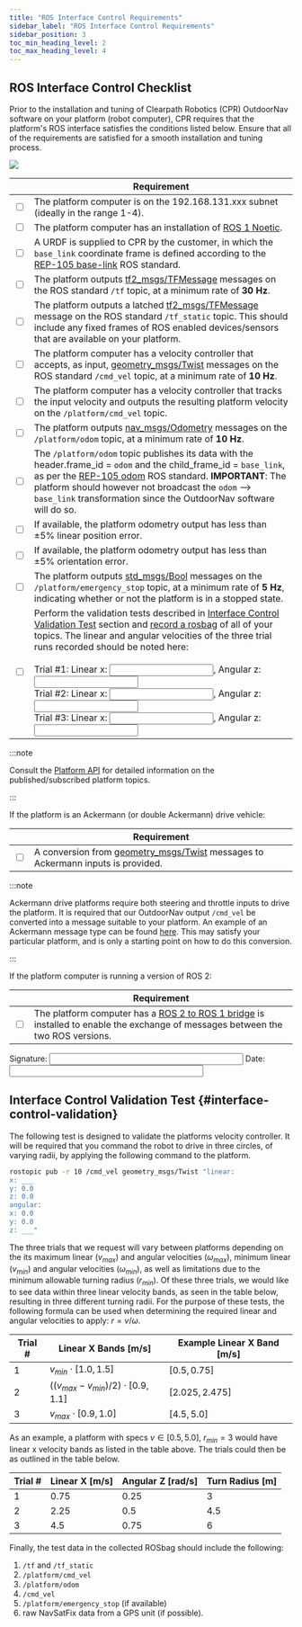 ---
title: "ROS Interface Control Requirements"
sidebar_label: "ROS Interface Control Requirements"
sidebar_position: 3
toc_min_heading_level: 2
toc_max_heading_level: 4
---

## ROS Interface Control Checklist

Prior to the installation and tuning of Clearpath Robotics (CPR)
OutdoorNav software on your platform (robot computer), CPR requires that the platform's
ROS interface satisfies the conditions listed below. Ensure that all of the requirements
are satisfied for a smooth installation and tuning process.

![](/img/outdoornav_images/onav_interface_control.png)

|      | Requirement |
|------|------------------------------------------------------------------|
| <input type="checkbox"/> | The platform computer is on the 192.168.131.xxx subnet (ideally in the range 1-4). |
| <input type="checkbox"/> | The platform computer has an installation of [ROS 1 Noetic](http://wiki.ros.org/noetic/Installation). |
| <input type="checkbox"/> | A URDF is supplied to CPR by the customer, in which the `base_link` coordinate frame is defined according to the [REP-105 base-link](https://www.ros.org/reps/rep-0105.html#base-link) ROS standard.  |
| <input type="checkbox"/> | The platform outputs [tf2_msgs/TFMessage](http://docs.ros.org/en/jade/api/tf2_msgs/html/msg/TFMessage.html) messages on the ROS standard `/tf` topic, at a minimum rate of **30 Hz**. |
| <input type="checkbox"/> | The platform outputs a latched [tf2_msgs/TFMessage](http://docs.ros.org/en/jade/api/tf2_msgs/html/msg/TFMessage.html) message on the ROS standard `/tf_static` topic. This should include any fixed frames of ROS enabled devices/sensors that are available on your platform. |
| <input type="checkbox"/> | The platform computer has a velocity controller that accepts, as input, [geometry_msgs/Twist](http://docs.ros.org/en/melodic/api/geometry_msgs/html/msg/Twist.html) messages on the ROS standard `/cmd_vel` topic, at a minimum rate of **10 Hz**. |
| <input type="checkbox"/> | The platform computer has a velocity controller that tracks the input velocity and outputs the resulting platform velocity on the `/platform/cmd_vel` topic. |
| <input type="checkbox"/> | The platform outputs [nav_msgs/Odometry](http://docs.ros.org/en/noetic/api/nav_msgs/html/msg/Odometry.html) messages on the `/platform/odom` topic, at a minimum rate of **10 Hz**. |
| <input type="checkbox"/> | The `/platform/odom` topic publishes its data with the header.frame_id = `odom` and the child_frame_id = `base_link`, as per the [REP-105 odom](https://www.ros.org/reps/rep-0105.html#odom) ROS standard. **IMPORTANT**: The platform should however not broadcast the `odom` --> `base_link` transformation since the OutdoorNav software will do so. |
| <input type="checkbox"/> | If available, the platform odometry output has less than ±5% linear position error. |
| <input type="checkbox"/> | If available, the platform odometry output has less than ±5% orientation error. |
| <input type="checkbox"/> | The platform outputs [std_msgs/Bool](http://docs.ros.org/en/noetic/api/std_msgs/html/msg/Bool.html) messages on the `/platform/emergency_stop` topic, at a minimum rate of **5 Hz**, indicating whether or not the platform is in a stopped state. |
| <input type="checkbox"/> | Perform the validation tests described in [Interface Control Validation Test](#interface-control-validation) section and [record a rosbag](http://wiki.ros.org/rosbag/Commandline#rosbag_record) of all of your topics. The linear and angular velocities of the three trial runs recorded should be noted here:<br/><br/>Trial #1: Linear x: <input type="text"/>, Angular z: <input type="text"/><br/>Trial #2: Linear x: <input type="text"/>, Angular z: <input type="text"/><br/>Trial #3: Linear x: <input type="text"/>, Angular z: <input type="text"/><br/> |

:::note

Consult the [Platform API](../api/api_endpoints/platform_api.mdx#topics-published-by-platform) for
detailed information on the published/subscribed platform topics.

:::

If the platform is an Ackermann (or double Ackermann) drive vehicle:

|      | Requirement |
|------|------------------------------------------------------------------|
| <input type="checkbox"/> | A conversion from [geometry_msgs/Twist](http://docs.ros.org/en/melodic/api/geometry_msgs/html/msg/Twist.html) messages to Ackermann inputs is provided. |

:::note

Ackermann drive platforms require both steering and throttle inputs to
drive the platform. It is required that our OutdoorNav output `/cmd_vel`
be converted into a message suitable to your platform. An example of an
Ackermann message type can be found
[here](http://wiki.ros.org/teb_local_planner/Tutorials/Planning%20for%20car-like%20robots).
This may satisfy your particular platform, and is only a starting point
on how to do this conversion.

:::

If the platform computer is running a version of ROS 2:

|      | Requirement |
|------|------------------------------------------------------------------|
| <input type="checkbox"/> | The platform computer has a [ROS 2 to ROS 1 bridge](https://github.com/ros2/ros1_bridge) is installed to enable the exchange of messages between the two ROS versions. |

Signature: <input type="text" size="40" /> Date: <input type="text" size="40" />

## Interface Control Validation Test {#interface-control-validation}

The following test is designed to validate the platforms velocity
controller. It will be required that you command the robot to drive in
three circles, of varying radii, by applying the following command to
the platform.

``` bash
rostopic pub -r 10 /cmd_vel geometry_msgs/Twist "linear:
x: ___
y: 0.0
z: 0.0
angular:
x: 0.0
y: 0.0
z: ___"
```

The three trials that we request will vary between platforms depending
on the its maximum linear $(v_{max})$ and angular velocities
$(\omega_{max})$, minimum linear $(v_{min})$ and angular velocities
$(\omega_{min})$, as well as limitations due to the minimum allowable
turning radius $(r_{min})$. Of these three trials, we would like to see
data within three linear velocity bands, as seen in the table below,
resulting in three different turning radii. For the purpose of these
tests, the following formula can be used when determining the required
linear and angular velocities to apply: $r = v/\omega$.

| Trial \# | Linear X Bands \[m/s\]                     |  Example Linear X Band \[m/s\] |
| ---------|--------------------------------------------|-------------------------------------|
| 1        | $v_{min} \cdot [1.0, 1.5]$                 | $[0.5, 0.75]$ |
| 2        | $((v_{max} - v_{min})/2) \cdot [0.9, 1.1]$ | $[2.025, 2.475]$ |
| 3        | $v_{max} \cdot [0.9, 1.0]$                 | $[4.5, 5.0]$ |

As an example, a platform with specs $v \in [0.5, 5.0]$, $r_{min} = 3$
would have linear x velocity bands as listed in the table above. The
trials could then be as outlined in the table below.

| Trial \#  | Linear X \[m/s\]   | Angular Z \[rad/s\] |Turn Radius \[m\] |
|-----------|--------------------|---------------------|------------------|
| 1         | 0.75               | 0.25                | 3 |
| 2         | 2.25               | 0.5                 | 4.5 |
| 3         | 4.5                |  0.75               |  6 |

Finally, the test data in the collected ROSbag should include the
following:

1.  `/tf` and `/tf_static`
2.  `/platform/cmd_vel`
3.  `/platform/odom`
4.  `/cmd_vel`
5.  `/platform/emergency_stop` (if available)
6.  raw NavSatFix data from a GPS unit (if possible).
